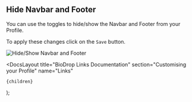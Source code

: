 
## Hide Navbar and Footer

You can use the toggles to hide/show the Navbar and Footer from your Profile.

To apply these changes click on the `Save` button.

![Hide/Show Navbar and Footer](https://github.com/EddieHubCommunity/BioDrop/assets/624760/6a5cef77-f84c-403c-85f5-840b91a1379f)

  <DocsLayout
    title="BioDrop Links Documentation"
    section="Customising your Profile"
    name="Links"
  >
    {children}
  </DocsLayout>
);
